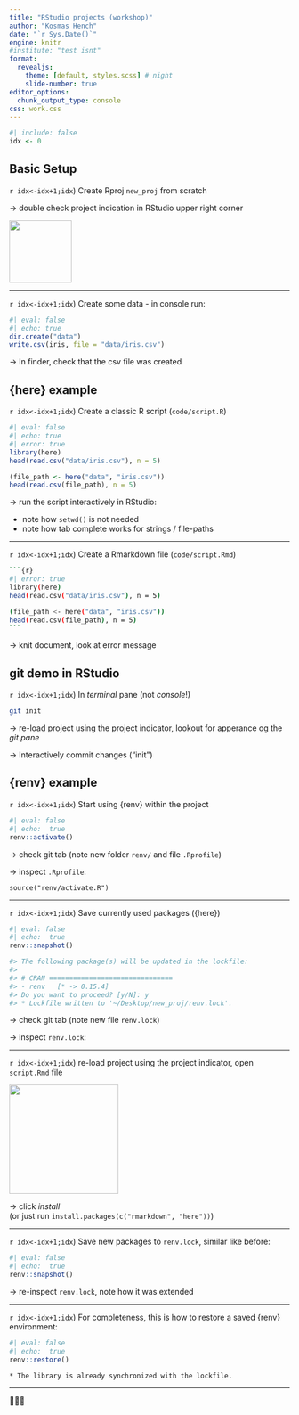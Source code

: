 ```yaml
---
title: "RStudio projects (workshop)"
author: "Kosmas Hench"
date: "`r Sys.Date()`"
engine: knitr
#institute: "test isnt"
format:
  revealjs: 
    theme: [default, styles.scss] # night
    slide-number: true
editor_options: 
  chunk_output_type: console
css: work.css
---
```



```r
#| include: false
idx <- 0 
```


## Basic Setup

`r idx<-idx+1;idx`​) Create Rproj `new_proj` from scratch

$\rightarrow$ double check project indication in RStudio upper right corner

:::{.emo}
![](img/work/indicate.png){width="8em"}
:::

---

`r idx<-idx+1;idx`​)  Create some data - in console run:

```r
#| eval: false
#| echo: true
dir.create("data")
write.csv(iris, file = "data/iris.csv")
```

$\rightarrow$ In finder, check that the csv file was created


## {here} example

`r idx<-idx+1;idx`​) Create a classic R script (`code/script.R`)

```r
#| eval: false
#| echo: true
#| error: true
library(here)
head(read.csv("data/iris.csv"), n = 5)

(file_path <- here("data", "iris.csv"))
head(read.csv(file_path), n = 5)
```

$\rightarrow$ run the script interactively in RStudio:

 - note how `setwd()` is not needed
 - note how tab complete works for strings / file-paths

---

`r idx<-idx+1;idx`​) Create a Rmarkdown file (`code/script.Rmd`)

````sh
​```{r}
#| error: true
library(here)
head(read.csv("data/iris.csv"), n = 5)

(file_path <- here("data", "iris.csv"))
head(read.csv(file_path), n = 5)
```
````

$\rightarrow$ knit document, look at error message

## git demo in RStudio

`r idx<-idx+1;idx`​) In *terminal* pane (not *console*!)

```sh
git init
```

$\rightarrow$ re-load project using the project indicator, lookout for apperance og the *git pane*

$\rightarrow$ Interactively commit changes ("init")


## {renv} example

`r idx<-idx+1;idx`​) Start using {renv} within the project

```r
#| eval: false
#| echo:  true
renv::activate()
```

$\rightarrow$ check git tab (note new folder `renv/` and file `.Rprofile`)

$\rightarrow$ inspect `.Rprofile`:

```
source("renv/activate.R")
```

---

`r idx<-idx+1;idx`​) Save currently used packages ({here})

```r
#| eval: false
#| echo:  true
renv::snapshot()
```

```r
#> The following package(s) will be updated in the lockfile:
#> 
#> # CRAN ===============================
#> - renv   [* -> 0.15.4]
#> Do you want to proceed? [y/N]: y
#> * Lockfile written to '~/Desktop/new_proj/renv.lock'.
```

$\rightarrow$ check git tab (note new file `renv.lock`)

$\rightarrow$ inspect `renv.lock`:

---

`r idx<-idx+1;idx`​) re-load project using the project indicator, open `script.Rmd` file

:::{.emo}
![](img/work/renv_note.png){width="14em"}
:::

$\rightarrow$ click *install*<br>(or just run `install.packages(c("rmarkdown", "here"))`)

---

`r idx<-idx+1;idx`​) Save new packages to `renv.lock`, similar like before:

```r
#| eval: false
#| echo:  true
renv::snapshot()
```

$\rightarrow$ re-inspect `renv.lock`, note how it was extended

---

`r idx<-idx+1;idx`​) For completeness, this is how to restore a saved {renv} environment:

```r
#| eval: false
#| echo:  true
renv::restore()
```

```
* The library is already synchronized with the lockfile.
```

---

::: {.emo}
🎉🎉🎉
:::
